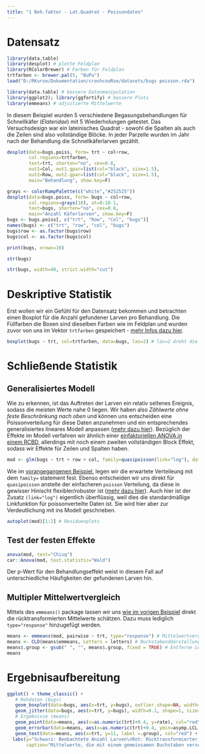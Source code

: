 ```yaml
---
title: "1 Beh.faktor - Lat.Quadrat - Poissondaten"
---
```


# Datensatz

```r
library(data.table)
library(desplot) # plotte Feldplan
library(RColorBrewer) # Farben für Feldplan
trtfarben <- brewer.pal(5, "BuPu")
load("D:/RKurse/Dokumentation/crashcouRse/datasets/bugs poisson.rda")
```

```r
library(data.table) # bessere Datenmanipulation
library(ggplot2); library(ggfortify) # bessere Plots
library(emmeans) # adjustierte Mittelwerte
```

In diesem Beispiel wurden 5 verschiedene Begasungsbehandlungen für  Schnellkäfer (*Elateridae*) mit 5 Wiederholungen getestet. Das Versuchsdesign war ein lateinisches Quadrat - sowohl die Spalten als auch die Zeilen sind also vollständige Blöcke. In jeder Parzelle wurden im Jahr nach der Behandlung die Schnellkäferlarven gezählt. 

<div class = "row"> <div class = "col-md-6">
```r
desplot(data=bugs.poiss, form= trt ~ col+row,
        col.regions=trtfarben,
        text=trt, shorten="no", cex=0.8,
        out1=Col, out1.gpar=list(col="black", size=1.5),
        out2=Row, out2.gpar=list(col="black", size=1.5),
        main="Behandlung", show.key=F)
```
</div> <div class = "col-md-6">
```r
grays <- colorRampPalette(c("white","#252525"))
desplot(data=bugs.poiss, form= bugs ~ col+row,
        col.regions=grays(18), at=0:18-1,
        text=bugs, shorten="no", cex=0.8,
        main="Anzahl Käferlarven", show.key=F)
bugs <- bugs.poiss[, c("trt", "Row", "Col", "bugs")]
names(bugs) <- c("trt", "row", "col", "bugs")
bugs$row <- as.factor(bugs$row)
bugs$col <- as.factor(bugs$col)
```
</div> </div>

<div class = "row"> <div class = "col-md-6">
```r
print(bugs, nrows=10)
```
</div> <div class = "col-md-6">
```r
str(bugs)
```
```r
str(bugs, width=40, strict.width="cut")
```
</div> </div>

# Deskriptive Statistik

Erst wollen wir ein Gefühl für den Datensatz bekommen und betrachten einen Boxplot für die Anzahl gefundener Larven pro Behandlung. Die Füllfarben die Boxen sind dieselben Farben wie im Feldplan und wurden zuvor von uns im Vektor `trtfarben` gespeichert - [mehr Infos dazu hier](appendix_desplot.html). 

```r
boxplot(bugs ~ trt, col=trtfarben, data=bugs, las=2) # las=2 dreht die Achsenbeschriftung
```

# Schließende Statistik
## Generalisiertes Modell

Wie zu erkennen, ist das Auftreten der Larven ein relativ seltenes Ereignis, sodass die meisten Werte nahe 0 liegen. Wir haben also *Zählwerte ohne feste Beschränkung nach oben* und können uns entscheiden eine Poissonverteilung für diese Daten anzunehmen und ein entsprechendes generalisiertes lineares Modell anpassen ([mehr dazu hier](appendix_nichtnormalverteilt.html)). Bezüglich der Effekte im Modell verfahren wir ähnlich einer [einfaktoriellen ANOVA in einem RCBD](1F_rcbd.html), allerdings mit noch einem zweiten vollständigen Block Effekt, sodass wir Effekte für Zeilen und Spalten haben.  

```r
mod <- glm(bugs ~ trt + row + col, family=quasipoisson(link="log"), data=bugs)
```

Wie im [vorangegangenen Beispiel](1F_rcbd_binomial.html), legen wir die erwartete Verteileung mit dem `family=` statement fest. Ebenso entscheiden wir uns direkt für `quasipoisson` anstelle der einfacheren `poisson` Verteilung, da diese in gewisser Hinischt flexibler/robuster ist ([mehr dazu hier](intro_GLM_carrot.html)). Auch hier ist der Zusatz `(link="log")` eigentlich überflüssig, weil dies die standardmäßige Linkfunktion für poissonverteilte Daten ist. Sie wird hier aber zur Verdeutlichung mit ins Modell geschrieben.

```r
autoplot(mod)[1:2] # Residuenplots
```

## Test der festen Effekte

```r
anova(mod, test="Chisq")
car::Anova(mod, test.statistic="Wald")
```

Der p-Wert für den Behandlungseffekt weist in diesem Fall auf unterschiedliche Häufigkeiten der gefundenen Larven hin.

## Multipler Mittelwertvergleich

Mittels des `emmeans()` package lassen wir uns [wie im vorigen Beispiel](1F_rcbd_binomial.html) direkt die rücktransformierten Mittelwerte schätzen. Dazu muss lediglich `type="response"` hinzugefügt werden.

```r
means <- emmeans(mod, pairwise ~ trt, type="response") # Mittelwertvergleiche
means <- CLD(means$emmeans, Letters = letters) # Buchstabenddarstellung
means$.group <- gsub(" ", "", means$.group, fixed = TRUE) # Entferne Leerzeichen
means
```

# Ergebnisaufbereitung

```r
ggplot() + theme_classic() +
   # Rohdaten (bugs)
   geom_boxplot(data=bugs, aes(x=trt, y=bugs), outlier.shape=NA, width=0.6, fill=trtfarben) +
   geom_jitter(data=bugs, aes(x=trt, y=bugs), width=0.1, shape=1, size=2) +
   # Ergebnisse (means)
   geom_point(data=means, aes(x=as.numeric(trt)+0.4, y=rate), col="red", shape=16, size=2) +
   geom_errorbar(data=means, aes(x=as.numeric(trt)+0.4, ymin=asymp.LCL, ymax=asymp.UCL), col="red", width=0.1) +
   geom_text(data=means, aes(x=trt, y=11, label =.group), col="red") +
  labs(y="Schwarz: Beobachtete Anzahl Larven\nRot: Rücktransformierter, adjustierter Mittelwert für die \nHäufigkeit ± 95% asympt. Konfidenzintervall", x="Behandlung",
       caption="Mittelwerte, die mit einem gemeinsamen Buchstaben versehen sind,\n sind laut Tukey-test auf der Log-Skala nicht signifikant voneinander verschieden.")
```
